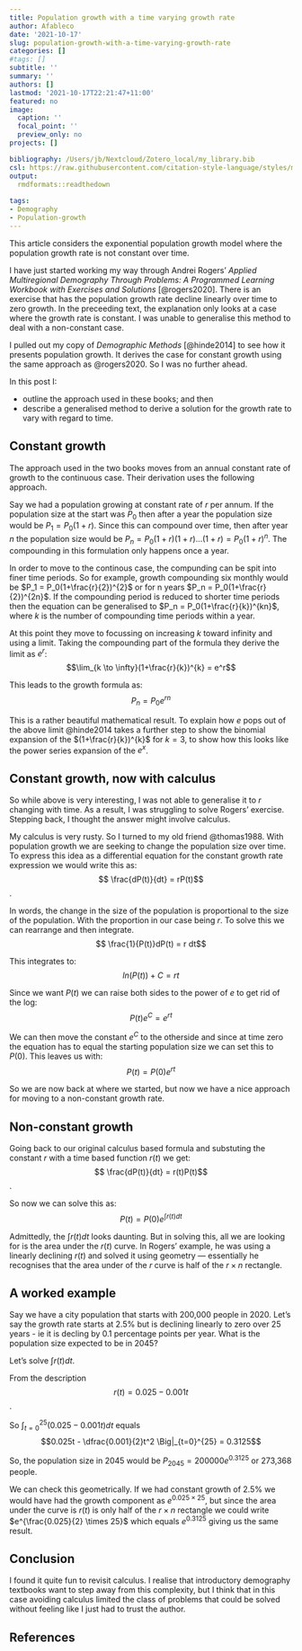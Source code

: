 ```yaml
---
title: Population growth with a time varying growth rate
author: Afableco
date: '2021-10-17'
slug: population-growth-with-a-time-varying-growth-rate
categories: []
#tags: []
subtitle: ''
summary: ''
authors: []
lastmod: '2021-10-17T22:21:47+11:00'
featured: no
image:
  caption: ''
  focal_point: ''
  preview_only: no
projects: []

bibliography: /Users/jb/Nextcloud/Zotero_local/my_library.bib
csl: https://raw.githubusercontent.com/citation-style-language/styles/master/demographic-research.csl
output:
  rmdformats::readthedown
  
tags:
- Demography
- Population-growth
---
```

This article considers the exponential population growth model where the population growth rate is not constant over time.

I have just  started working my way through Andrei Rogers' *Applied Multiregional Demography Through Problems: A Programmed Learning Workbook with Exercises and Solutions* [@rogers2020]. There is an exercise that has the population growth rate decline linearly over time to zero growth. In the preceeding text, the explanation only looks at a case where the growth rate is constant. I was unable to generalise this method to deal with a non-constant case.

I pulled out my copy of *Demographic Methods* [@hinde2014] to see how it presents population growth. It derives the case for constant growth using the same approach as @rogers2020. So I was no further ahead.

In this post I:

- outline the approach used in these books; and then
- describe a generalised method to derive a solution for the growth rate to vary with regard to time.

## Constant growth

The approach used in the two books moves from an annual constant rate of growth to the continuous case.  Their derivation  uses the following approach.

Say we had a population growing at constant rate of $r$ per annum. If the population size at the start was $P_0$ then after a year the population size would be $P_1 = P_0(1+r)$. Since this can compound over time, then after year $n$ the population size would be $P_n = P_0(1+r)(1+r)...(1+r) = P_0(1+r)^n$. The compounding in this formulation only happens once a year.

In order to move to the continous case, the compunding can be spit into finer time periods. So for example, growth compounding six monthly would be $P_1 = P_0(1+\frac{r}{2})^{2}$ or for n years $P_n = P_0(1+\frac{r}{2})^{2n}$. If the compounding period is reduced to shorter time periods then the equation can be generalised to $P_n = P_0(1+\frac{r}{k})^{kn}$, where $k$ is the number of compounding time periods within a year.

At this point they move to focussing on increasing $k$ toward infinity and using a limit. Taking the compounding part of the formula they derive the limit as $e^r$:$$\lim_{k \to \infty}(1+\frac{r}{k})^{k} = e^r$$ 

This leads to the growth formula as: $$P_n = P_0e^{rn}$$

This is a rather beautiful mathematical result. To explain how $e$ pops out of the above limit @hinde2014 takes a further step to show the binomial expansion of the $(1+\frac{r}{k})^{k}$ for $k=3$, to show how this looks like the power series expansion of the $e^x$.

## Constant growth, now with calculus

So while above is very interesting, I was not able to generalise it to $r$ changing with time. As a result, I was struggling to solve Rogers' exercise. Stepping back, I thought the answer might involve calculus.

My calculus is very rusty. So I turned  to my old friend @thomas1988. With population growth we are seeking to change the population size over time. To express this idea as a differential equation for the constant growth rate expression we would write this as: $$ \frac{dP(t)}{dt} = rP(t)$$. 

In words, the change in the size of the population is proportional to the size of the population. With the proportion in our case being $r$. To solve this we can rearrange and then integrate. $$ \frac{1}{P(t)}dP(t) = r dt$$

This integrates to: $$ln(P(t)) + C = rt$$

Since we want $P(t)$ we can raise both sides to the power of $e$ to get rid of the log: $$P(t)e^C = e^{rt}$$

We can then move the constant $e^C$ to the otherside and since at time zero the equation has to equal the starting population size we can set this to $P(0)$. This leaves us with: $$P(t) = P(0)e^{rt}$$

So we are now back at where we started, but now we have a nice approach for moving to a non-constant growth rate.

## Non-constant growth

Going back to our original calculus based formula and substuting the constant $r$ with a time based function $r(t)$ we get:
$$ \frac{dP(t)}{dt} = r(t)P(t)$$. 

So now we can solve this as:$$P(t) = P(0)e^{\int{r(t)dt}}$$

Admittedly, the $\int{r(t)dt}$ looks daunting. But in solving this, all we are looking for is the area under the $r(t)$ curve. In Rogers' example, he was using a linearly declining $r(t)$ and solved it using geometry — essentially he recognises that the area under of the $r$ curve is half of the $r \times n$ rectangle.

## A worked example

Say we have a city population that starts with 200,000 people in 2020. Let's say the growth rate starts at 2.5% but is declining linearly to zero over 25 years - ie it is decling by 0.1 percentage points per year. What is the population size expected to be in 2045?

Let's solve $\int{r(t)dt}$. 

From the description $$r(t) = 0.025 - 0.001t$$. 

So $\int_{t=0}^{25} (0.025 - 0.001t) dt$ equals $$0.025t - \dfrac{0.001}{2}t^2 \Big|_{t=0}^{25} = 0.3125$$

So, the population size  in 2045 would be $P_{2045} = 200000 e^{0.3125}$ or 273,368 people.

We can check this geometrically. If we had constant growth of 2.5% we would have had the growth component as $e^{0.025 \times 25}$, but since the area under the curve is $r(t)$ is only half of the $r \times n$ rectangle we could write $e^{\frac{0.025}{2} \times 25}$ which equals $e^{0.3125}$ giving us the same result.

## Conclusion
I found it quite fun to revisit calculus. I realise that introductory demography textbooks want to step away from this complexity, but I think that in  this case avoiding  calculus limited the class of problems that could be solved without feeling like I just  had to trust the author.

## References
